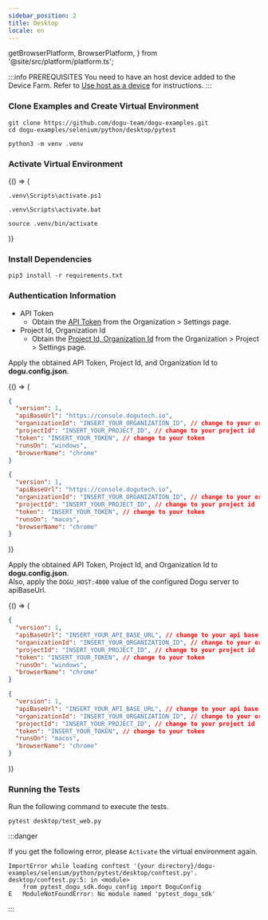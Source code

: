 ```yaml
---
sidebar_position: 2
title: Desktop
locale: en
---
```


  getBrowserPlatform,
  BrowserPlatform,
} from '@site/src/platform/platform.ts';

:::info PREREQUISITES
You need to have an host device added to the Device Farm. Refer to [Use host as a device](/management/organization/host#use-host-as-a-device) for instructions.
:::

### Clone Examples and Create Virtual Environment

```shell
git clone https://github.com/dogu-team/dogu-examples.git
cd dogu-examples/selenium/python/desktop/pytest

python3 -m venv .venv
```

### Activate Virtual Environment

<BrowserOnly>
{() => (
<Tabs groupId="os" defaultValue={getBrowserPlatform('windows')}>
<TabItem value="windows" label="Windows Powershell" default>

```shell
.venv\Scripts\activate.ps1
```

</TabItem>
<TabItem value="windows-cmd" label="Windows Cmd">

```shell
.venv\Scripts\activate.bat
```

</TabItem>
<TabItem value="macos" label="MacOS/Linux">

```shell
source .venv/bin/activate
```

</TabItem>
</Tabs>
)}
</BrowserOnly>

### Install Dependencies

```shell
pip3 install -r requirements.txt
```

<Tabs groupId="target" defaultValue="chrome" queryString>
<TabItem value="chrome" label="Chrome">

### Authentication Information

- API Token
  - Obtain the [API Token](/management/organization/settings#api-token) from the Organization > Settings page.
- Project Id, Organization Id
  - Obtain the [Project Id, Organization Id](/management/project/settings#project-id) from the Organization > Project > Settings page.

<Tabs groupId="service" defaultValue="cloud" queryString>
<TabItem value="cloud" label="Cloud" default>

Apply the obtained API Token, Project Id, and Organization Id to **dogu.config.json**.

<BrowserOnly>
{() => (
<Tabs groupId="os" defaultValue={getBrowserPlatform('windows')}>
<TabItem value="windows" label="Windows" default>

```json
{
  "version": 1,
  "apiBaseUrl": "https://console.dogutech.io",
  "organizationId": "INSERT_YOUR_ORGANIZATION_ID", // change to your organization id
  "projectId": "INSERT_YOUR_PROJECT_ID", // change to your project id
  "token": "INSERT_YOUR_TOKEN", // change to your token
  "runsOn": "windows",
  "browserName": "chrome"
}
```

</TabItem>
<TabItem value="macos" label="MacOS">

```json
{
  "version": 1,
  "apiBaseUrl": "https://console.dogutech.io",
  "organizationId": "INSERT_YOUR_ORGANIZATION_ID", // change to your organization id
  "projectId": "INSERT_YOUR_PROJECT_ID", // change to your project id
  "token": "INSERT_YOUR_TOKEN", // change to your token
  "runsOn": "macos",
  "browserName": "chrome"
}
```

</TabItem>
</Tabs>
)}
</BrowserOnly>

</TabItem>
    
<TabItem value="self-hosted" label="Self-Hosted">

Apply the obtained API Token, Project Id, and Organization Id to **dogu.config.json**.  
Also, apply the `DOGU_HOST:4000` value of the configured Dogu server to apiBaseUrl.

<BrowserOnly>
{() => (
<Tabs groupId="os" defaultValue={getBrowserPlatform('windows')}>
<TabItem value="windows" label="Windows" default>

```json
{
  "version": 1,
  "apiBaseUrl": "INSERT_YOUR_API_BASE_URL", // change to your api base url
  "organizationId": "INSERT_YOUR_ORGANIZATION_ID", // change to your organization id
  "projectId": "INSERT_YOUR_PROJECT_ID", // change to your project id
  "token": "INSERT_YOUR_TOKEN", // change to your token
  "runsOn": "windows",
  "browserName": "chrome"
}
```

</TabItem>
<TabItem value="macos" label="MacOS">

```json
{
  "version": 1,
  "apiBaseUrl": "INSERT_YOUR_API_BASE_URL", // change to your api base url
  "organizationId": "INSERT_YOUR_ORGANIZATION_ID", // change to your organization id
  "projectId": "INSERT_YOUR_PROJECT_ID", // change to your project id
  "token": "INSERT_YOUR_TOKEN", // change to your token
  "runsOn": "macos",
  "browserName": "chrome"
}
```

</TabItem>
</Tabs>
)}
</BrowserOnly>

</TabItem>
</Tabs>

### Running the Tests

Run the following command to execute the tests.

```
pytest desktop/test_web.py
```

</TabItem>
</Tabs>

:::danger

If you get the following error, please `Activate` the virtual environment again.

```shell
ImportError while loading conftest '{your directory}/dogu-examples/selenium/python/pytest/desktop/conftest.py'.
desktop/conftest.py:5: in <module>
    from pytest_dogu_sdk.dogu_config import DoguConfig
E   ModuleNotFoundError: No module named 'pytest_dogu_sdk'
```

:::
